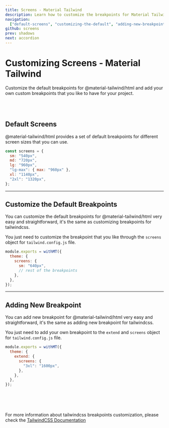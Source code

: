 ```yaml
---
title: Screens - Material Tailwind
description: Learn how to customize the breakpoints for Material Tailwind.
navigation:
  ["default-screens", "customizing-the-default", "adding-new-breakpoint"]
github: screens
prev: shadows
next: accordion
---
```


# Customizing Screens - Material Tailwind

Customize the default breakpoints for @material-tailwind/html and add your own custom breakpoints that you like to have for your project.

<br />
<br />

## Default Screens

<span id="default-screens" className="scroll-mt-48" />

@material-tailwind/html provides a set of default breakpoints for different screen sizes that you can use.

```js
const screens = {
  sm: "540px",
  md: "720px",
  lg: "960px",
  "lg-max": { max: "960px" },
  xl: "1140px",
  "2xl": "1320px",
};
```

---

## Customize the Default Breakpoints

<span id="customize-the-default" className="scroll-mt-48" />

You can customize the default breakpoints for @material-tailwind/html very easy and straightforward, it's the same as customizing breakpoints for tailwindcss.

You just need to customize the breakpoint that you like through the <Code>screens</Code> object for <Code>tailwind.config.js</Code> file.

```js {4}
module.exports = withMT({
  theme: {
    screens: {
      sm: "640px",
      // rest of the breakpoints
    },
  },
});
```

---

## Adding New Breakpoint

<span id="adding-new-breakpoint" className="scroll-mt-48" />

You can add new breakpoint for @material-tailwind/html very easy and straightforward, it's the same as adding new breakpoint for tailwindcss.

You just need to add your own breakpoint to the <Code>extend</Code> and <Code>screens</Code> object for <Code>tailwind.config.js</Code> file.

```js {5}
module.exports = withMT({
  theme: {
    extend: {
      screens: {
        "3xl": "1600px",
      },
    },
  },
});
```

<br />
<br />
<br />

For more information about tailwindcss breakpoints customization, please check the <a href="https://tailwindcss.com/docs/screens?ref=material-tailwind" target="_blank" className="font-medium hover:text-blue-500 transition-colors">TailwindCSS Documentation</a>
